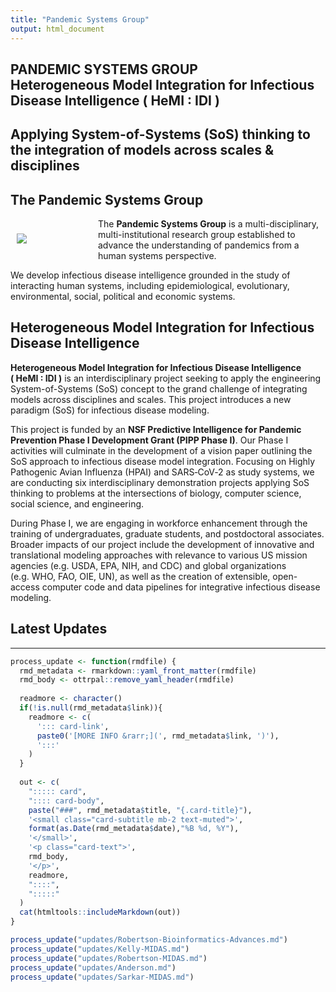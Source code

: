 ```yaml
---
title: "Pandemic Systems Group"
output: html_document
---
```


<!-- BANNER --> 
</div> <!-- container-fluid main-container -->
<div class="jumbotron homepagebanner jumbotron-fluid">
<div class="container">

## PANDEMIC SYSTEMS GROUP<br>**Heterogeneous Model Integration for Infectious Disease Intelligence (&nbsp;HeMI&nbsp;:&nbsp;IDI&nbsp;)** {.lead}

## Applying System-of-Systems (SoS) thinking to the integration of models across scales & disciplines {.lead .tagline}

<!-- <a class="btn btn-primary btn-sm" href="#news" role="button">News & Updates</a> -->

</div> <!--end container-->
</div> <!--end jumbotron-->

<!-- MAIN CONTENT --> 
<div class="container-fluid main-container">
<div class="row">

<!-- SUMMARY (LEFT COLUMN) --> 
<div class="col-sm-8">

## The Pandemic Systems Group

<div style="width:120px; min-width:120px; float:left; padding:10px">
![](images/pandemicsystems.png)
</div>

The **Pandemic Systems Group** is a multi-disciplinary, multi-institutional research group established to advance the understanding of pandemics from a human systems perspective.

We develop infectious disease intelligence grounded in the study of interacting human systems, including epidemiological, evolutionary, environmental, social, political and economic systems. 

## Heterogeneous Model Integration for Infectious Disease Intelligence

**Heterogeneous Model Integration for Infectious Disease Intelligence (&nbsp;HeMI&nbsp;:&nbsp;IDI&nbsp;)**
is an interdisciplinary project seeking to apply the engineering System-of-Systems (SoS) concept to the grand challenge of integrating models across disciplines and scales. This project introduces a new paradigm (SoS) for infectious disease modeling. 

This project is funded by an **NSF Predictive Intelligence for Pandemic Prevention Phase I Development Grant (PIPP Phase I)**. Our Phase I activities will culminate in the development of a vision paper outlining the SoS approach to infectious disease model integration. Focusing on Highly Pathogenic Avian Influenza (HPAI) and SARS&#8209;CoV&#8209;2 as study systems, we are conducting six interdisciplinary demonstration projects applying SoS thinking to problems at the intersections of biology, computer science, social science, and engineering.

During Phase I, we are engaging in workforce enhancement through the training of undergraduates, graduate students, and postdoctoral associates. Broader impacts of our project include the development of innovative and translational modeling approaches with relevance to various US mission agencies (e.g. USDA, EPA, NIH, and CDC) and global organizations (e.g. WHO, FAO, OIE, UN), as well as the creation of extensible, open-access computer code and data pipelines for integrative infectious disease modeling.

<!-- We are currently forming an advisory board of leaders from academic, industry, government and non-governmental sectors, and building a network of stakeholders in advance of Phase II. -->

</div> <!--end SUMMARY (LEFT COLUMN) --> 

<div class="col-sm-4"> <!--LATEST UPDATES (RIGHT COLUMN)-->

::: card-header 
## Latest Updates 
:::

<hr>

<!--NEWS ITEMS-->
```r
process_update <- function(rmdfile) {
  rmd_metadata <- rmarkdown::yaml_front_matter(rmdfile)
  rmd_body <- ottrpal::remove_yaml_header(rmdfile)
  
  readmore <- character()
  if(!is.null(rmd_metadata$link)){
    readmore <- c(
      '::: card-link',
      paste0('[MORE INFO &rarr;](', rmd_metadata$link, ')'),
      ':::'
    )
  }
  
  out <- c(
    "::::: card",
    ":::: card-body",
    paste("###", rmd_metadata$title, "{.card-title}"),
    '<small class="card-subtitle mb-2 text-muted">',
    format(as.Date(rmd_metadata$date),"%B %d, %Y"),
    '</small>',
    '<p class="card-text">',
    rmd_body,
    '</p>',
    readmore,
    "::::",
    ":::::"
  )
  cat(htmltools::includeMarkdown(out))
}
```

<!--to get the text from the rmarkdown displayed in html-->
```r

process_update("updates/Robertson-Bioinformatics-Advances.md")
process_update("updates/Kelly-MIDAS.md")
process_update("updates/Robertson-MIDAS.md")
process_update("updates/Anderson.md")
process_update("updates/Sarkar-MIDAS.md")

```

</div> <!-- end LATEST UPDATES (RIGHT COLUMN)-->
</div> <!-- end row -->

&nbsp;

<!--- to remove the border of the box while creating the block--->
<style>
    pre {
        border: 0;
    }
</style>
